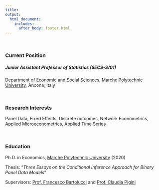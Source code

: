 ```yaml
---
title:
output: 
  html_document:
    includes:
      after_body: footer.html
---
```

<p>&nbsp;</p>



### **Current Position**

##### **Junior Assistant Professor** of **Statistics** (SECS-S/01)
[Department of Economic and Social Sciences](https://www.dises.univpm.it/){target="_blank"}, [Marche Polytechnic University](https://www.univpm.it/Entra/){target="_blank"}, Ancona, Italy
    


<p>&nbsp;</p>

### **Research Interests**

Panel Data, Fixed Effects, Discrete outcomes, Network Econometrics, Applied Microeconometrics, Applied Time Series

<p>&nbsp;</p>

### **Education**

Ph.D. in Economics, [Marche Polytechnic University](https://www.univpm.it/Entra/){target="_blank"} (2020)
    
Thesis: “*Three Essays on the Conditional Inference Approach for Binary Panel Data Models*”
 
Supervisors: [Prof. Francesco Bartolucci](https://sites.google.com/site/bartstatistics/){target="_blank"} and [Prof. Claudia Pigini](https://www.univpm.it/Entra/Economia_7/docname/idsel/725/docname/CLAUDIA%20PIGINI){target="_blank"}

